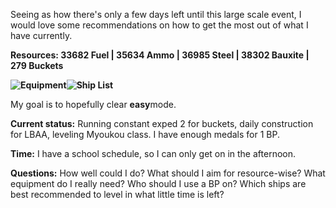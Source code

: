 Seeing as how there's only a few days left until this large scale event, I would love some recommendations on how to get the most out of what I have currently.

'''Resources: 33682 Fuel | 35634 Ammo | 36985 Steel | 38302 Bauxite | 279 Buckets'''

'''[[File:Equipment_2/12/2018.jpg|thumb|Equipment]][[File:74238def-fd36-4444-957b-fde750f20644.jpg|thumb|Ship List]]'''

My goal is to hopefully clear '''easy '''mode.

'''Current status:''' Running constant exped 2 for buckets, daily construction for LBAA, leveling Myoukou class. I have enough medals for 1 BP.

'''Time:''' I have a school schedule, so I can only get on in the afternoon.

'''Questions:''' How well could I do? What should I aim for resource-wise? What equipment do I really need? Who should I use a BP on? Which ships are best recommended to level in what little time is left?<ac_metadata title="Easy Mode Life"> </ac_metadata>